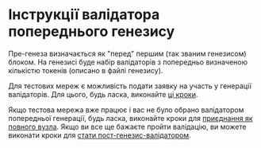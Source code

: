 # Інструкції валідатора попереднього генезису

Пре-генеза визначається як "перед" першим (так званим генезисом) блоком. 
На генезисі буде набір валідаторів з попередньо визначеною кількістю токенів (описано в файлі генезису).

Для тестових мереж є можливість подати заявку на участь у генерації валідаторів.
Для цього, будь ласка, виконайте [ці кроки](./genesis-validator-apply.mdx).

Якщо тестова мережа вже працює і вас не було обрано валідатором попередньої генерації, будь ласка, виконайте кроки для [приєднання як повного вузла](../../operators/ledger/running-a-full-node.mdx). Якщо ви все ще бажаєте пройти валідацію, ви можете виконати кроки для [стати пост-генезис-валідатором](./post-genesis-validator.mdx).
